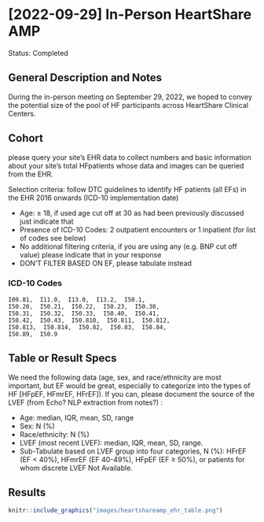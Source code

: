 # [2022-09-29] In-Person HeartShare AMP

Status: Completed

## General Description and Notes

During the in-person meeting on September 29, 2022, we hoped to convey the potential size of the pool of HF participants across HeartShare Clinical Centers.

## Cohort

please query your site's EHR data to collect numbers and basic information about your site's total HFpatients whose data and images can be queried from the EHR.

Selection criteria: follow DTC guidelines to identify HF patients (all EFs) in the EHR 2016 onwards (ICD-10 implementation date)

-   Age: $\geq$ 18, if used age cut off at 30 as had been previously discussed just indicate that
-   Presence of ICD-10 Codes: 2 outpatient encounters or 1 inpatient (for list of codes see below)
-   No additional filtering criteria, if you are using any (e.g. BNP cut off value) please indicate that in your response
-   DON'T FILTER BASED ON EF, please tabulate instead

### ICD-10 Codes

```
I09.81,  I11.0,  I13.0,  I13.2,  I50.1,  
I50.20,  I50.21,  I50.22,  I50.23,  I50.30,  
I50.31,  I50.32,  I50.33,  I50.40,  I50.41,  
I50.42,  I50.43,  I50.810,  I50.811,  I50.812,  
I50.813,  I50.814,  I50.82,  I50.83,  I50.84,  
I50.89,  I50.9
```

## Table or Result Specs

We need the following data (age, sex, and race/ethnicity are most important, but EF would be great, especially to categorize into the types of HF [HFpEF, HFmrEF, HFrEF]). If you can, please document the source of the LVEF (from Echo? NLP extraction from notes?) :

-   Age: median, IQR, mean, SD, range
-   Sex: N (%)
-   Race/ethnicity: N (%)
-   LVEF (most recent LVEF): median, IQR, mean, SD, range.
-   Sub-Tabulate based on LVEF group into four categories, N (%): HFrEF (EF \< 40%), HFmrEF (EF 40-49%), HFpEF (EF $\geq$ 50%), or patients for whom discrete LVEF Not Available.

## Results

```r
knitr::include_graphics("images/heartshareamp_ehr_table.png")
```
